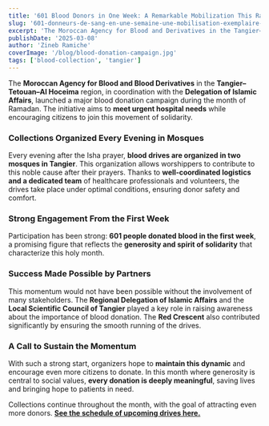 ```yaml
---
title: '601 Blood Donors in One Week: A Remarkable Mobilization This Ramadan'
slug: '601-donneurs-de-sang-en-une-semaine-une-mobilisation-exemplaire-en-ce-mois-de-ramadan'
excerpt: 'The Moroccan Agency for Blood and Derivatives in the Tangier–Tetouan–Al Hoceima region launched a Ramadan blood drive, with 601 donors recorded in the first week to meet hospital needs.'
publishDate: '2025-03-08'
author: 'Zineb Ramiche'
coverImage: '/blog/blood-donation-campaign.jpg'
tags: ['blood-collection', 'tangier']
---
```


The **Moroccan Agency for Blood and Blood Derivatives** in the **Tangier–Tetouan–Al Hoceima** region, in coordination with the **Delegation of Islamic Affairs**, launched a major blood donation campaign during the month of Ramadan. The initiative aims to **meet urgent hospital needs** while encouraging citizens to join this movement of solidarity.

### Collections Organized Every Evening in Mosques

Every evening after the Isha prayer, **blood drives are organized in two mosques in Tangier**. This organization allows worshippers to contribute to this noble cause after their prayers. Thanks to **well‑coordinated logistics and a dedicated team** of healthcare professionals and volunteers, the drives take place under optimal conditions, ensuring donor safety and comfort.

### Strong Engagement From the First Week

Participation has been strong: **601 people donated blood in the first week**, a promising figure that reflects the **generosity and spirit of solidarity** that characterize this holy month.

### Success Made Possible by Partners

This momentum would not have been possible without the involvement of many stakeholders. The **Regional Delegation of Islamic Affairs** and the **Local Scientific Council of Tangier** played a key role in raising awareness about the importance of blood donation. The **Red Crescent** also contributed significantly by ensuring the smooth running of the drives.

### A Call to Sustain the Momentum

With such a strong start, organizers hope to **maintain this dynamic** and encourage even more citizens to donate. In this month where generosity is central to social values, **every donation is deeply meaningful**, saving lives and bringing hope to patients in need.

Collections continue throughout the month, with the goal of attracting even more donors. [**See the schedule of upcoming drives here.**](https://tabarro3.ma/campaigns)



